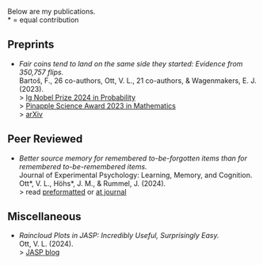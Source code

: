 Below are my publications.  
\* = equal contribution

## Preprints

- *Fair coins tend to land on the same side they started: Evidence from 350,757 flips.*  
Bartoš, F., 26 co-authors, Ott, V. L., 21 co-authors, & Wagenmakers, E. J. (2023).   
> <a href="https://improbable.com/ig/winners/#ig2024" target="_blank">Ig Nobel Prize 2024 in Probability</a>  
> <a href="https://www.bayesianspectacles.org/coin-tossing-paper-wins-chinese-ignobel-pineapple-award/" target="_blank">Pinapple Science Award 2023 in Mathematics</a>  
> <a href="https://arxiv.org/abs/2310.04153" target="_blank">arXiv</a>

## Peer Reviewed

- *Better source memory for remembered to-be-forgotten items than for remembered to-be-remembered items.*  
Journal of Experimental Psychology: Learning, Memory, and Cognition.  
Ott\*, V. L., Höhs\*, J. M., & Rummel, J. (2024).  
> read <a href="https://osf.io/v7wp2" target="_blank">preformatted</a> or <a href="https://doi.org/10.1037/xlm0001362" target="_blank">at journal</a>

## Miscellaneous

- *Raincloud Plots in JASP: Incredibly Useful, Surprisingly Easy.*  
Ott, V. L. (2024).  
> <a href="https://jasp-stats.org/2024/07/26/raincloud-plots-in-jasp-incredibly-useful-surprisingly-easy/" target="_blank">JASP blog</a>